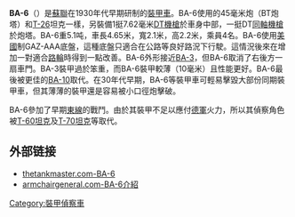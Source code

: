 {{Infobox Weapon
|         name=BA-6<br />{{lang|ru|БA-6}}[[File:Flag_of_the_Soviet_Union.svg|30px]]
|        image=[[File:BA-6_soviet_armoured_car.jpg|300px]]
|      caption=
|origin={{USSR}}
|type=[[裝甲車|裝甲車]]
|used_by={{USSR}}
|wars= [[西班牙內戰|西班牙內戰]]、[[二戰|二戰]]（[[諾門罕戰役|諾門罕戰役]]）
|is_vehicle=yes
|       length=4.65米
|        width=2.10米
|       height=2.20米
|       weight=5.1頓
|   suspension=6×4輪式
|   speed=55公里/小時
|        vehicle_range=200公里
|      primary_armament=45毫米20-K機炮
|    secondary_armament=2×7.62毫米[[DP機槍|DT機槍]]
|       armour=10毫米
|       engine=[[GAZ|GAZ]]-A
|         crew=4人
|    engine_power=40匹（30千瓦）
|        pw_ratio=8匹/頓
}}

'''BA-6'''（{{lang|ru|БA-6, Бронеавтомобиль}}）是[[蘇聯|蘇聯]]在1930年代早期研制的[[裝甲車|裝甲車]]。BA-6使用的45毫米炮（BT炮塔）和[[T-26|T-26]]坦克一樣，另裝備1挺7.62毫米[[DP機槍|DT機槍]]於車身中部，一挺DT[[同軸機槍|同軸機槍]]於炮塔。BA-6重5.1吨，車長4.65米，寬2.1米，高2.2米，乘員4名。BA-6使用[[美國|美國]]制GAZ-AAA底盤，這種底盤只適合在公路等良好路況下行駛。這情況後來在增加一對適合[[路輪|路輪]]時得到一點改善。BA-6外形接近[[BA-3|BA-3]]，但BA-6取消了右後方一扇車門。BA-3裝甲過於笨重，而BA-6裝甲較薄（10毫米）且性能更好。BA-6最後被更佳的[[BA-10|BA-10]]取代。在30年代早期，BA-6等裝甲車可輕易擊毀大部份同期裝甲車，但其薄薄的裝甲還是容易被小口徑炮擊破。

BA-6參加了早期[[東線|東線]]的戰鬥。由於其裝甲不足以應付[[德軍|德軍]]火力，所以其偵察角色被[[T-60坦克|T-60坦克]]及[[T-70坦克|T-70坦克]]等取代。

== 外部链接 ==
* [https://web.archive.org/web/20081015203627/http://www.thetankmaster.com/english/afv/ba6_01.asp thetankmaster.com-BA-6]
* [http://www.armchairgeneral.com/rkkaww2/galleries/armored_cars/BA_6.htm armchairgeneral.com-BA-6介紹]{{Wayback|url=http://www.armchairgeneral.com/rkkaww2/galleries/armored_cars/BA_6.htm |date=20090420125419 }}
{{weapon-stub}}
{{WWIISovAFVs}}
{{抗戰時期中華民國軍用車輛}}
{{战间期苏联装甲车}}
[[Category:裝甲偵察車|Category:裝甲偵察車]]